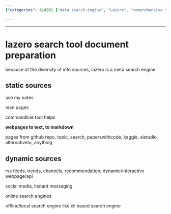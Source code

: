 ```yaml
---
{"categories": &id001 ["meta search engine", "Lazure", "comprehensive searches", "static resources", "dynamic resources", "markdown pages", "GitHub repos"], "category": "Meta Search Engines", "date": "2023-12-22 23:52:59", "description": "Lazure is a meta search engine designed to provide comprehensive searches by aggregating information from various sources, such as static pages and repositories on GitHub, as well as dynamic resources like RSS feeds and social media platforms.", "tags": *id001, "title": "lazero search tool document preparation"}

---
```


------

# lazero search tool document preparation

because of the diversity of info sources, lazero is a meta search engine

## static sources

use my notes

man pages

commandline tool helps

**webpages to text, to markdown**

pages from github repo, topic, search, paperswithcode, kaggle, aistudio, alternativeto, anything

## dynamic sources

rss feeds, trends, channels, recommendation, dynamic/interactive webpage/api

social media, instant messaging

online search engines

offline/local search engine like cli based search engine


